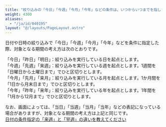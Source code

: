 ```yaml
---
title: "絞り込みの「今日」「今週」「今月」「今年」などの条件は、いつからいつまでを指しますか？"
weight: 4300
aliases:
  - "/ja/id/040195"
layout: "@/layouts/PageLayout.astro"
---
```



日付や日時の絞り込みで「今日」「今週」「今月」「今年」などを条件に指定した際、対象となる期間の考え方は次のとおりです。  

「今日」「昨日」「明日」：絞り込みを実行している日を起点とします。  
「今週」「先週」「来週」：絞り込みを実行している週を起点とします。1週間を「日曜日から土曜日まで」でひと区切りとします。  
「今月」「先月」「来月」：絞り込みを実行している月を起点とします。1か月間を「1日から月末日まで」でひと区切りとします。  
「今年」「昨年」「来年」：絞り込みを実行している年を起点とします。1年間を「1月から12月まで」でひと区切りとします。  

なお、画面によっては、「当日」「当週」「当月」「当年」などの表記になっている場合がありますが、対象となる期間の考え方は上記と同じです。  
[日付の条件指定の「来週」と「翌週」の違いを教えてください](/k/ja/id/040230.html)

